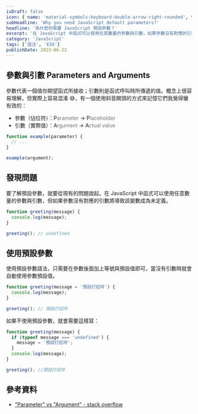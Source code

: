 ```yaml
---
isDraft: false
icon: { name: 'material-symbols:keyboard-double-arrow-right-rounded', title: '雙箭頭符號' }
subHeadline: 'Why you need JavaScript default parameters?'
headline: '為什麼你需要 JavaScript 預設參數？'
excerpt: '在 JavaScript 中函式可以使用任意數量的參數與引數，如果參數沒有對應的引數將導致該變數成為未定義，參數（佔位符）代表一個值你期望函式所接收；引數（實際值）則是函式呼叫時所傳遞的值，讓我們用預設參數來解決這個問題吧！'
category: 'JavaScript'
tags: ['語法', 'ES6']
publishDate: 2023-06-22
---
```


## 參數與引數 Parameters and Arguments

參數代表一個值你期望函式所接收；引數則是函式呼叫時所傳遞的值。概念上很容易理解，但實際上容易混淆 😅，有一個使用斜音開頭的方式來記憶它們我覺得蠻有效的：

- 參數（佔位符）：P<span style="opacity:0.6">arameter</span> → P<span style="opacity:0.6">laceholder</span>
- 引數（實際值）：A<span style="opacity:0.6">rgument</span> → A<span style="opacity:0.6">ctual value</span>

```js
function example(parameter) {
  // ...
}

example(argument);
```

## 發現問題

要了解預設參數，就要從現有的問題說起。在 JavaScript 中函式可以使用任意數量的參數與引數，但如果參數沒有對應的引數將導致該變數成為未定義。

```js
function greeting(message) {
  console.log(message);
}

greeting(); // undefined
```

## 使用預設參數

使用預設參數語法，只需要在參數後面加上等號與預設值即可，當沒有引數時就會自動使用參數預設值。

```js
function greeting(message = '預設打招呼') {
  console.log(message);
}

greeting(); // 預設打招呼
```

如果不使用預設參數，就會需要這樣寫：

```js
function greeting(message) {
  if (typeof message === 'undefined') {
    message = '預設打招呼';
  }
  console.log(message);
}

greeting(); //預設打招呼
```

## 參考資料

- ["Parameter" vs "Argument" - stack overflow](https://stackoverflow.com/questions/1788923/parameter-vs-argument/1788926#1788926)
